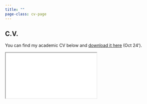 ```yaml
---
title: ""
page-class: cv-page
---
```

## C.V.

You can find my academic CV below and [download it here](Documents/Kindermann_CV%20(10-24).pdf){target="_blank"} (Oct 24').

::: {.cv-container}
<iframe src="Documents/Kindermann_CV (10-24).pdf" class="cv-embed"></iframe>
:::